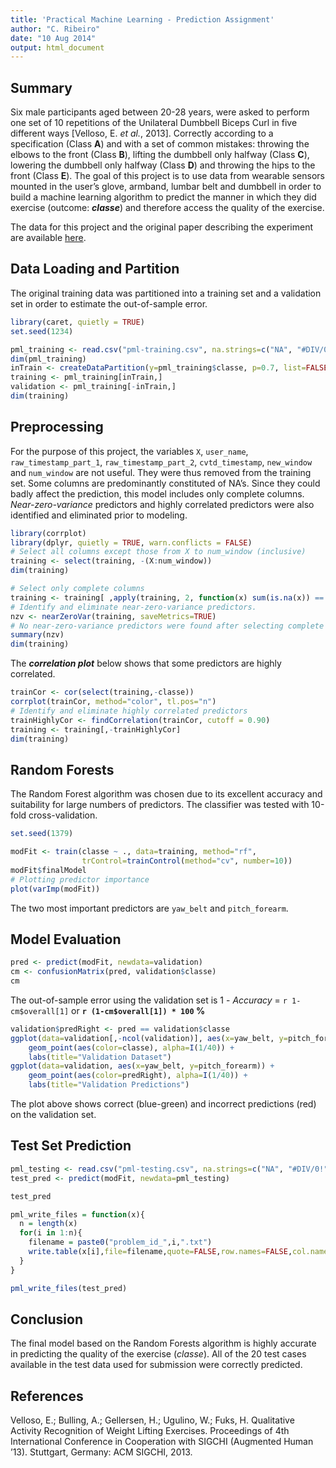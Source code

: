 ```yaml
---
title: 'Practical Machine Learning - Prediction Assignment'
author: "C. Ribeiro"
date: "10 Aug 2014"
output: html_document
---
```


## Summary

Six male participants aged between 20-28 years, were asked to perform one set of 10 repetitions
of the Unilateral Dumbbell Biceps Curl in five different ways [Velloso, E. _et al._, 2013].
Correctly according to a specification (Class **A**) and with a set of common mistakes: throwing
the elbows to the front (Class **B**), lifting the dumbbell only halfway (Class **C**), lowering
the dumbbell only halfway (Class **D**) and throwing the hips to the front (Class **E**). The goal
of this project is to use data from wearable sensors mounted in the user's glove, armband, lumbar
belt and dumbbell in order to build a machine learning algorithm to predict the manner in which
they did exercise (outcome: **_classe_**) and therefore access the quality of the exercise.  

The data for this project and the original paper describing the experiment are available
[here](http://groupware.les.inf.puc-rio.br/har).


## Data Loading and Partition

The original training data was partitioned into a training set and a validation set
in order to estimate the out-of-sample error.

```r
library(caret, quietly = TRUE)
set.seed(1234)

pml_training <- read.csv("pml-training.csv", na.strings=c("NA", "#DIV/0!"))
dim(pml_training)
inTrain <- createDataPartition(y=pml_training$classe, p=0.7, list=FALSE)
training <- pml_training[inTrain,]
validation <- pml_training[-inTrain,]
dim(training)
``` 

## Preprocessing

For the purpose of this project, the variables `X`, `user_name`,
`raw_timestamp_part_1`, `raw_timestamp_part_2`, `cvtd_timestamp`, `new_window`
and `num_window` are not useful. They were thus removed from the training set.
Some columns are predominantly constituted of NA's. Since they could badly affect
the prediction, this model includes only complete columns.
_Near-zero-variance_ predictors and highly correlated predictors were also identified
and eliminated prior to modeling.

```r
library(corrplot)
library(dplyr, quietly = TRUE, warn.conflicts = FALSE)
# Select all columns except those from X to num_window (inclusive)
training <- select(training, -(X:num_window))
dim(training)

# Select only complete columns
training <- training[ ,apply(training, 2, function(x) sum(is.na(x)) == 0)]
# Identify and eliminate near-zero-variance predictors.
nzv <- nearZeroVar(training, saveMetrics=TRUE)
# No near-zero-variance predictors were found after selecting complete columns.
summary(nzv)
dim(training)
```

The **_correlation plot_** below shows that some predictors are highly correlated.

```r
trainCor <- cor(select(training,-classe))
corrplot(trainCor, method="color", tl.pos="n")
# Identify and eliminate highly correlated predictors
trainHighlyCor <- findCorrelation(trainCor, cutoff = 0.90)
training <- training[,-trainHighlyCor]
dim(training)
```

## Random Forests

The Random Forest algorithm was chosen due to its excellent accuracy and suitability
for large numbers of predictors. The classifier was tested with 10-fold cross-validation.

```r
set.seed(1379)

modFit <- train(classe ~ ., data=training, method="rf",
                trControl=trainControl(method="cv", number=10))
modFit$finalModel
# Plotting predictor importance
plot(varImp(modFit))
```

The two most important predictors are `yaw_belt` and `pitch_forearm`.

## Model Evaluation

```r
pred <- predict(modFit, newdata=validation)
cm <- confusionMatrix(pred, validation$classe)
cm
```

The out-of-sample error using the validation set is 1 - _Accuracy_ = `r 1-cm$overall[1]`
or **`r (1-cm$overall[1]) * 100` %**

```r
validation$predRight <- pred == validation$classe
ggplot(data=validation[,-ncol(validation)], aes(x=yaw_belt, y=pitch_forearm)) +
    geom_point(aes(color=classe), alpha=I(1/40)) +
    labs(title="Validation Dataset")
ggplot(data=validation, aes(x=yaw_belt, y=pitch_forearm)) +
    geom_point(aes(color=predRight), alpha=I(1/40)) +
    labs(title="Validation Predictions")
```

The plot above shows correct (blue-green) and incorrect predictions (red) on the validation set.

## Test Set Prediction

```r
pml_testing <- read.csv("pml-testing.csv", na.strings=c("NA", "#DIV/0!"))
test_pred <- predict(modFit, newdata=pml_testing)

test_pred

pml_write_files = function(x){
  n = length(x)
  for(i in 1:n){
    filename = paste0("problem_id_",i,".txt")
    write.table(x[i],file=filename,quote=FALSE,row.names=FALSE,col.names=FALSE)
  }
}

pml_write_files(test_pred)
```

## Conclusion

The final model based on the Random Forests algorithm is highly accurate in
predicting the quality of the exercise (_classe_). All of the 20 test cases available
in the test data used for submission were correctly predicted.

## References

Velloso, E.; Bulling, A.; Gellersen, H.; Ugulino, W.; Fuks, H.
Qualitative Activity Recognition of Weight Lifting Exercises.
Proceedings of 4th International Conference in Cooperation with SIGCHI (Augmented Human '13).
Stuttgart, Germany: ACM SIGCHI, 2013.
